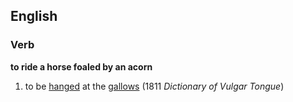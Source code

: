==English==
===Verb===
'''to ride a horse foaled by an acorn'''
#{{idiom}} {{vulgar}} to be [[hang]]ed at the [[gallows]] (1811 ''Dictionary of Vulgar Tongue'')